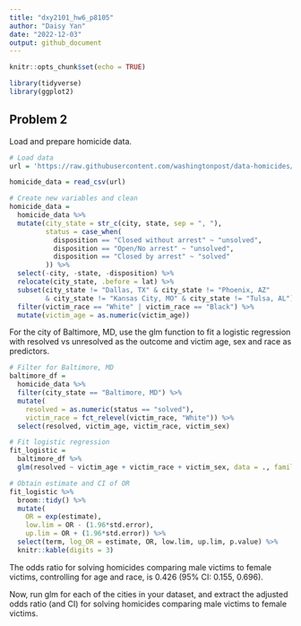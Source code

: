 ```yaml
---
title: "dxy2101_hw6_p8105"
author: "Daisy Yan"
date: "2022-12-03"
output: github_document
---
```


```r
knitr::opts_chunk$set(echo = TRUE)
```

```r
library(tidyverse)
library(ggplot2)
```

## Problem 2

Load and prepare homicide data.

```r
# Load data
url = 'https://raw.githubusercontent.com/washingtonpost/data-homicides/master/homicide-data.csv'

homicide_data = read_csv(url)

# Create new variables and clean
homicide_data =
  homicide_data %>%
  mutate(city_state = str_c(city, state, sep = ", "),
         status = case_when(
           disposition == "Closed without arrest" ~ "unsolved",
           disposition == "Open/No arrest" ~ "unsolved",
           disposition == "Closed by arrest" ~ "solved"
         )) %>%
  select(-city, -state, -disposition) %>%
  relocate(city_state, .before = lat) %>%
  subset(city_state != "Dallas, TX" & city_state != "Phoenix, AZ"
         & city_state != "Kansas City, MO" & city_state != "Tulsa, AL") %>%
  filter(victim_race == "White" | victim_race == "Black") %>%
  mutate(victim_age = as.numeric(victim_age))
```

For the city of Baltimore, MD, use the glm function to fit a logistic regression with resolved vs unresolved as the outcome and victim age, sex and race as predictors.

```r
# Filter for Baltimore, MD
baltimore_df =
  homicide_data %>%
  filter(city_state == "Baltimore, MD") %>%
  mutate(
    resolved = as.numeric(status == "solved"),
    victim_race = fct_relevel(victim_race, "White")) %>% 
  select(resolved, victim_age, victim_race, victim_sex)

# Fit logistic regression
fit_logistic = 
  baltimore_df %>% 
  glm(resolved ~ victim_age + victim_race + victim_sex, data = ., family = binomial()) 

# Obtain estimate and CI of OR
fit_logistic %>% 
  broom::tidy() %>% 
  mutate(
    OR = exp(estimate),
    low.lim = OR - (1.96*std.error),
    up.lim = OR + (1.96*std.error)) %>%
  select(term, log_OR = estimate, OR, low.lim, up.lim, p.value) %>% 
  knitr::kable(digits = 3)
```

The odds ratio for solving homicides comparing male victims to female victims, controlling for age and race, is 0.426 (95% CI: 0.155, 0.696).

Now, run glm for each of the cities in your dataset, and extract the adjusted odds ratio (and CI) for solving homicides comparing male victims to female victims.

```r

```

